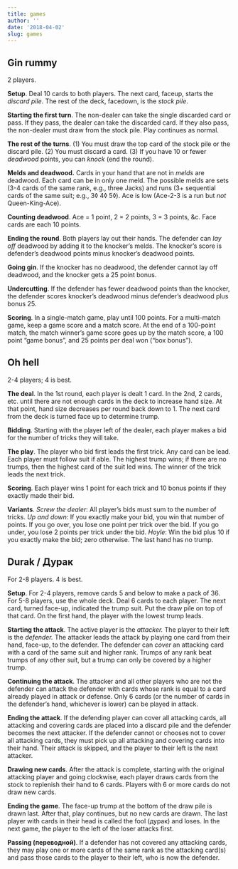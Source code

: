 ```yaml
---
title: games
author: ''
date: '2018-04-02'
slug: games
---
```


## Gin rummy

2 players.

**Setup**. Deal 10 cards to both players. The next card, faceup, starts the
*discard pile*. The rest of the deck, facedown, is the *stock pile*.

**Starting the first turn**. The non-dealer can take the single discarded card
or pass. If they pass, the dealer can take the discarded card. If they also
pass, the non-dealer must draw from the stock pile. Play continues as normal.

**The rest of the turns**. (1) You must draw the top card of the stock pile or
the discard pile. (2) You must discard a card. (3) If you have 10 or fewer
*deadwood* points, you can *knock* (end the round).

**Melds and deadwood.** Cards in your hand that are not in *melds* are
deadwood. Each card can be in only one meld. The possible melds are sets (3-4
cards of the same rank, e.g., three Jacks) and runs (3+ sequential cards of the
same suit; e.g., 3◊ 4◊ 5◊). Ace is low (Ace-2-3 is a run but *not* Queen-King-Ace).

**Counting deadwood**. Ace = 1 point, 2 = 2 points, 3 = 3 points, &c. Face
cards are each 10 points.

**Ending the round**. Both players lay out their hands. The defender can *lay
off* deadwood by adding it to the knocker's melds. The knocker's score is
defender's deadwood points minus knocker's deadwood points.

**Going gin**. If the knocker has no deadwood, the defender cannot lay off
deadwood, and the knocker gets a 25 point bonus.

**Undercutting**. If the defender has fewer deadwood points than the knocker,
the defender scores knocker's deadwood minus defender's deadwood plus bonus 25.

**Scoring**. In a single-match game, play until 100 points. For a multi-match
game, keep a game score and a match score. At the end of a 100-point match, the
match winner's game score goes up by the match score, a 100 point "game bonus",
and 25 points per deal won ("box bonus").

## Oh hell

2-4 players; 4 is best.

**The deal**. In the 1st round, each player is dealt 1 card. In the 2nd, 2
cards, etc. until there are not enough cards in the deck to increase hand size.
At that point, hand size decreases per round back down to 1. The next card from
the deck is turned face up to determine trump.

**Bidding**. Starting with the player left of the dealer, each player makes a
bid for the number of tricks they will take.

**The play**. The player who bid first leads the first trick. Any card can be
lead. Each player must follow suit if able. The highest trump wins; if there
are no trumps, then the highest card of the suit led wins. The winner of the
trick leads the next trick.

**Scoring**. Each player wins 1 point for each trick and 10 bonus points if
they exactly made their bid.

**Variants**. *Screw the dealer*: All player's bids must sum to the number of
tricks. *Up and down*: If you exactly make your bid, you win that number of
points. If you go over, you lose one point per trick over the bid. If you go
under, you lose 2 points per trick under the bid. *Hoyle*: Win the bid plus 10
if you exactly make the bid; zero otherwise. The last hand has no trump.

## Durak / Дурак

For 2-8 players. 4 is best.

**Setup**. For 2-4 players, remove cards 5 and below to make a pack of 36. For
5-8 players, use the whole deck. Deal 6 cards to each player. The next card,
turned face-up, indicated the trump suit. Put the draw pile on top of that
card. On the first hand, the player with the lowest trump leads.

**Starting the attack**. The active player is the *attacker.* The player to
their left is the *defender.* The attacker leads the attack by playing one card
from their hand, face-up, to the defender. The defender can *cover* an
attacking card with a card of the same suit and higher rank. Trumps of any rank
beat trumps of any other suit, but a trump can only be covered by a higher
trump.

**Continuing the attack**. The attacker and all other players who are not the
defender can attack the defender with cards whose rank is equal to a card
already played in attack or defense. Only 6 cards (or the number of cards in
the defender's hand, whichever is lower) can be played in attack.

**Ending the attack**. If the defending player can cover all attacking cards,
all attacking and covering cards are placed into a discard pile and the
defender becomes the next attacker. If the defender cannot or chooses not to
cover all attacking cards, they must pick up all attacking and covering cards
into their hand. Their attack is skipped, and the player to their left is the
next attacker.

**Drawing new cards**. After the attack is complete, starting with the original
attacking player and going clockwise, each player draws cards from the stock to
replenish their hand to 6 cards. Players with 6 or more cards do not draw new
cards.

**Ending the game**. The face-up trump at the bottom of the draw pile is drawn
last. After that, play continues, but no new cards are drawn. The last player
with cards in their head is called the fool (дурак) and loses. In the next
game, the player to the left of the loser attacks first.

**Passing (переводной)**. If a defender has not covered any attacking cards,
they may play one or more cards of the same rank as the attacking card(s) and
pass those cards to the player to their left, who is now the defender.
